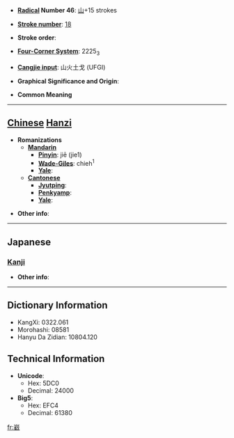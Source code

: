* '''[[Wiktionary:Chinese radical index| Radical]] Number 46''': [[Wiktionary:Chinese radical index 山|山]]+15 strokes

* '''[[Wiktionary:Chinese total strokes index|Stroke number]]''': [[Wiktionary:Chinese total strokes index 18|18]]

* '''Stroke order''': 

* '''[[Wiktionary:Chinese four corner index|Four-Corner System]]''': 2225<sub>3</sub>

* '''[[Wiktionary:Chinese Cangjie index|Cangjie input]]''': 山火土戈 (UFGI)

* '''Graphical Significance and Origin''': 

* '''Common Meaning'''

----

== [[Chinese]] [[Hanzi]] ==

* '''Romanizations'''
** '''[[Mandarin]]'''
*** '''[[Pinyin]]''': jiē (jie1)
*** '''[[Wade-Giles]]''': chieh<sup>1</sup>
*** '''[[Yale]]''': 
** '''[[Cantonese]]'''
*** '''[[Jyutping]]''':
*** '''[[Penkyamp]]''': 
*** '''[[Yale]]''': 

* '''Other info''': 

----

==Japanese==
===[[Kanji]]===
{{kanji|on readings=[[さつ]] (satsu), [[ざち]] (zachi), [[せつ]] (setsu), [[ぜち]] (zechi)
|kun readings=
}}

* '''Other info''':  

----

== Dictionary Information ==

* KangXi: 0322.061
* Morohashi: 08581
* Hanyu Da Zidian: 10804.120

== Technical Information ==

* '''Unicode''':
** Hex: 5DC0
** Decimal: 24000
* '''Big5''':
** Hex: EFC4
** Decimal: 61380

[[fr:巀]]